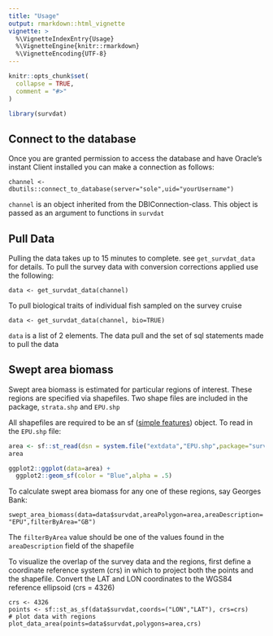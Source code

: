 ```yaml
---
title: "Usage"
output: rmarkdown::html_vignette
vignette: >
  %\VignetteIndexEntry{Usage}
  %\VignetteEngine{knitr::rmarkdown}
  %\VignetteEncoding{UTF-8}
---
```


```r
knitr::opts_chunk$set(
  collapse = TRUE,
  comment = "#>"
)
```

```r
library(survdat)
```

## Connect to the database

Once you are granted permission to access the database and have Oracle's instant Client installed you can make a connection as follows:

```channel <- dbutils::connect_to_database(server="sole",uid="yourUsername")```

`channel` is an object inherited from the DBIConnection-class. This object is passed as an argument to functions in `survdat`

## Pull Data

Pulling the data takes up to 15 minutes to complete. see `get_survdat_data` for details. To pull the survey data with conversion corrections applied use the following:

```
data <- get_survdat_data(channel)
```

To pull biological traits of individual fish sampled on the survey cruise

```
data <- get_survdat_data(channel, bio=TRUE)
```

`data` is a list of 2 elements. The data pull and the set of sql statements made to pull the data

## Swept area biomass

Swept area biomass is estimated for particular regions of interest. These regions are specified via shapefiles. Two shape files are included in the package, `strata.shp` and `EPU.shp`

All shapefiles are required to be an sf ([simple features](https://r-spatial.github.io/sf/index.html)) object. To read in the `EPU.shp` file:

```r
area <- sf::st_read(dsn = system.file("extdata","EPU.shp",package="survdat"), quiet=T)
area

ggplot2::ggplot(data=area) +
  ggplot2::geom_sf(color = "Blue",alpha = .5)
```

To calculate swept area biomass for any one of these regions, say Georges Bank:

``` swept_area_biomass(data=data$survdat,areaPolygon=area,areaDescription="EPU",filterByArea="GB") ```

The `filterByArea` value should be one of the values found in the `areaDescription` field of the shapefile

To visualize the overlap of the survey data and the regions, first define a coordinate reference system (crs) in which to project both the points and the shapefile. Convert the LAT and LON coordinates to the WGS84 reference ellipsoid (crs = 4326)

```
crs <- 4326
points <- sf::st_as_sf(data$survdat,coords=("LON","LAT"), crs=crs)
# plot data with regions
plot_data_area(points=data$survdat,polygons=area,crs)

```

